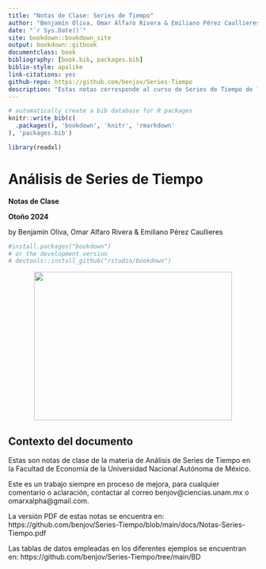 ```yaml
--- 
title: "Notas de Clase: Series de Tiempo"
author: "Benjamín Oliva, Omar Alfaro Rivera & Emiliano Pérez Caullieres"
date: "`r Sys.Date()`"
site: bookdown::bookdown_site
output: bookdown::gitbook
documentclass: book
bibliography: [book.bib, packages.bib]
biblio-style: apalike
link-citations: yes
github-repo: https://github.com/benjov/Series-Tiempo
description: "Estas notas corresponde al curso de Series de Tiempo de la Facultad de Economía de la UNAM. Este es un trabajo siempre en proceso de mejora, para cualquier comentario o aclaración, contactar al correo benjov@ciencias.unam.mx o omarxalpha@gmail.com"
---
```


```r
# automatically create a bib database for R packages
knitr::write_bib(c(
  .packages(), 'bookdown', 'knitr', 'rmarkdown'
), 'packages.bib')

library(readxl)

```

# Análisis de Series de Tiempo {-}

**Notas de Clase**

__Otoño 2024__

by Benjamín Oliva, Omar Alfaro Rivera & Emiliano Pérez Caullieres


```r
#install.packages("bookdown")
# or the development version
# devtools::install_github("rstudio/bookdown")
```


![](Portada.png){ width="400" height="300" style="display: block; margin: 0 auto" }

## Contexto del documento {-}

Estas son notas de clase de la materia de Análisis de Series de Tiempo en la Facultad de Economía de la Universidad Nacional Autónoma de México.

Este es un trabajo siempre en proceso de mejora, para cualquier comentario o aclaración, contactar al correo benjov@ciencias.unam.mx o omarxalpha@gmail.com.

La versión PDF de estas notas se encuentra en: https://github.com/benjov/Series-Tiempo/blob/main/docs/Notas-Series-Tiempo.pdf

Las tablas de datos empleadas en los diferentes ejemplos se encuentran en: https://github.com/benjov/Series-Tiempo/tree/main/BD


